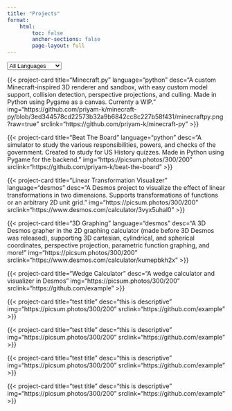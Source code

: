 ```yaml
---
title: "Projects"
format: 
    html:
        toc: false
        anchor-sections: false
        page-layout: full
---
```


<div class="container">
<select class="form-select" id="languageFilter">
  <option value="all">All Languages</option>
  <option value="python">Python</option>
  <option value="htmljs">HTML/JavaScript</option>
  <option value="cpp">C++</option>
  <option value="java">Java</option>
  <option value="desmos">Desmos</option>
</select>
</div>

<div class="container">

{{< project-card title="Minecraft.py" language="python" desc="A custom Minecraft-inspired 3D renderer and sandbox, with easy custom model support, collision detection, perspective projections, and culling. Made in Python using Pygame as a canvas. Currenty a WIP." img="https://github.com/priyam-k/minecraft-py/blob/3ed344578cd22573b32a9b6842cc8c227b58f431/minecraftpy.png?raw=true" srclink="https://github.com/priyam-k/minecraft-py" >}}

{{< project-card title="Beat The Board" language="python" desc="A simulator to study the various responsibilities, powers, and checks of the government. Created to study for US History quizzes. Made in Python using Pygame for the backend." img="https://picsum.photos/300/200" srclink="https://github.com/priyam-k/beat-the-board" >}}

{{< project-card title="Linear Transformation Visualizer" language="desmos" desc="A Desmos project to visualize the effect of linear transformations in two dimensions. Supports transformations of functions or an arbitrary 2D unit grid." img="https://picsum.photos/300/200" srclink="https://www.desmos.com/calculator/3vyx5uhal0" >}}

{{< project-card title="3D Graphing" language="desmos" desc="A 3D Desmos grapher in the 2D graphing calculator (made before 3D Desmos was released), supporting 3D cartesian, cylindrical, and spherical coordinates, perspective projection, parametric function graphing, and more!" img="https://picsum.photos/300/200" srclink="https://www.desmos.com/calculator/kumepbkh2x" >}}

{{< project-card title="Wedge Calculator" desc="A wedge calculator and visualizer in Desmos" img="https://picsum.photos/300/200" srclink="https://github.com/example" >}}

{{< project-card title="test title" desc="this is descriptive" img="https://picsum.photos/300/200" srclink="https://github.com/example" >}}

{{< project-card title="test title" desc="this is descriptive" img="https://picsum.photos/300/200" srclink="https://github.com/example" >}}

{{< project-card title="test title" desc="this is descriptive" img="https://picsum.photos/300/200" srclink="https://github.com/example" >}}

{{< project-card title="test title" desc="this is descriptive" img="https://picsum.photos/300/200" srclink="https://github.com/example" >}}




</div>

<script>
  // Get the filter dropdown and all cards
  const filterDropdown = document.getElementById('languageFilter');
  const cards = document.querySelectorAll('.card');

  // Function to filter cards by language
  function filterCards() {
    const selectedLanguage = filterDropdown.value;

    cards.forEach(card => {
      const cardLanguage = card.getAttribute('data-language');

      // Show or hide cards based on language
      if (selectedLanguage === 'all' || cardLanguage === selectedLanguage) {
        card.style.display = 'block'; // Show the card
      } else {
        card.style.display = 'none'; // Hide the card
      }
    });
  }

  // Event listener for filter change
  filterDropdown.addEventListener('change', filterCards);

  // Initial call to apply the filter when the page loads
  filterCards();
</script>